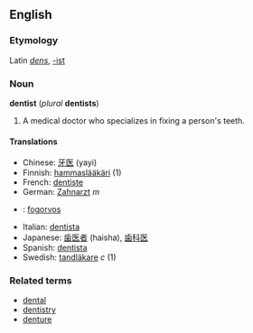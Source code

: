 ==English==
===Etymology===
Latin ''[[dens]]'', [[-ist]]
===Noun===
'''dentist''' (''plural'' '''dentists''')
# A medical doctor who specializes in fixing a person's teeth.

====Translations====
*Chinese: [[牙医]] (yayi)
*Finnish: [[hammaslääkäri]] (1)
*French: [[dentiste]] 
*German: [[Zahnarzt]] ''m''
*{{hu}}: [[fogorvos]]
*Italian: [[dentista]]
*Japanese: [[歯医者]] (haisha), [[歯科医]]
*Spanish: [[dentista]]
*Swedish: [[tandläkare]] ''c'' (1)

===Related terms===
*[[dental]]
*[[dentistry]]
*[[denture]]